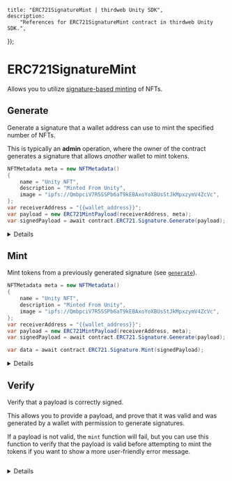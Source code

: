 
	title: "ERC721SignatureMint | thirdweb Unity SDK",
	description:
		"References for ERC721SignatureMint contract in thirdweb Unity SDK.",
});

# ERC721SignatureMint

Allows you to utilize [signature-based minting](/glossary/signature-based-minting) of NFTs.

## Generate

Generate a signature that a wallet address can use to mint the specified number of NFTs.

This is typically an **admin** operation, where the owner of the
contract generates a signature that allows _another_ wallet to mint tokens.

```csharp
NFTMetadata meta = new NFTMetadata()
{
    name = "Unity NFT",
    description = "Minted From Unity",
    image = "ipfs://QmbpciV7R5SSPb6aT9kEBAxoYoXBUsStJkMpxzymV4ZcVc",
};
var receiverAddress = "{{wallet_address}}";
var payload = new ERC721MintPayload(receiverAddress, meta);
var signedPayload = await contract.ERC721.Signature.Generate(payload);
```

<Details summary="Configuration">

The information you provide to the `generate` method outlines what the signature can be used for.

The `to`, and `metadata` fields are required, while the rest are optional.

#### receiverAddress (required)

The wallet address that can use this signature to mint tokens.

This is to prevent another wallet from intercepting the signature and using it to mint tokens for themselves.

Must be a `string`.

#### metadata (required)

The metadata of the NFT to mint.

Must be an `NFTMetadata` struct
containing metadata that conforms to
the [metadata standards](https://docs.opensea.io/docs/metadata-standards#metadata-structure).

The metadata is uploaded and pinned to IPFS before
the NFT(s) are minted.

</Details>

## Mint

Mint tokens from a previously generated signature (see [`generate`](#generate)).

```csharp
NFTMetadata meta = new NFTMetadata()
{
    name = "Unity NFT",
    description = "Minted From Unity",
    image = "ipfs://QmbpciV7R5SSPb6aT9kEBAxoYoXBUsStJkMpxzymV4ZcVc",
};
var receiverAddress = "{{wallet_address}}";
var payload = new ERC721MintPayload(receiverAddress, meta);
var signedPayload = await contract.ERC721.Signature.Generate(payload);

var data = await contract.ERC721.Signature.Mint(signedPayload);
```

<Details summary="Configuration">

#### signature (required)

The signature created by the [`generate`](#generate) function.

</Details>

## Verify

Verify that a payload is correctly signed.

This allows you to provide a payload, and prove that it was valid and was generated
by a wallet with permission to generate signatures.

If a payload is not valid, the `mint` function will fail,
but you can use this function to verify that the payload is valid before attempting to mint the tokens
if you want to show a more user-friendly error message.

```csharp

```

<Details summary="Configuration">

#### payload (required)

The payload to verify.

### Return Value

Returns `true` if the payload is valid, `false` otherwise.

```csharp
NFTMetadata meta = new NFTMetadata()
{
    name = "Unity NFT",
    description = "Minted From Unity",
    image = "ipfs://QmbpciV7R5SSPb6aT9kEBAxoYoXBUsStJkMpxzymV4ZcVc",
};
var receiverAddress = "{{wallet_address}}";
var payload = new ERC721MintPayload(receiverAddress, meta);
var signedPayload = await contract.ERC721.Signature.Generate(payload);

var data = await contract.ERC721.Signature.Verify(signedPayload);
```

</Details>
